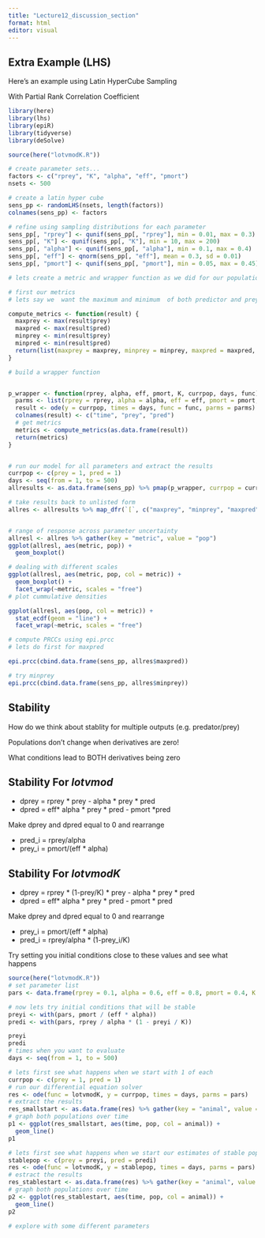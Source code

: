 ```yaml
---
title: "Lecture12_discussion_section"
format: html
editor: visual
---
```


## Extra Example (LHS)

Here's an example using Latin HyperCube Sampling

With Partial Rank Correlation Coefficient

```r
library(here)
library(lhs)
library(epiR)
library(tidyverse)
library(deSolve)

source(here("lotvmodK.R"))
```

```r

# create parameter sets...
factors <- c("rprey", "K", "alpha", "eff", "pmort")
nsets <- 500

# create a latin hyper cube
sens_pp <- randomLHS(nsets, length(factors))
colnames(sens_pp) <- factors

# refine using sampling distributions for each parameter
sens_pp[, "rprey"] <- qunif(sens_pp[, "rprey"], min = 0.01, max = 0.3)
sens_pp[, "K"] <- qunif(sens_pp[, "K"], min = 10, max = 200)
sens_pp[, "alpha"] <- qunif(sens_pp[, "alpha"], min = 0.1, max = 0.4)
sens_pp[, "eff"] <- qnorm(sens_pp[, "eff"], mean = 0.3, sd = 0.01)
sens_pp[, "pmort"] <- qunif(sens_pp[, "pmort"], min = 0.05, max = 0.45)

# lets create a metric and wrapper function as we did for our population models

# first our metrics
# lets say we  want the maximum and minimum  of both predictor and prey

compute_metrics <- function(result) {
  maxprey <- max(result$prey)
  maxpred <- max(result$pred)
  minprey <- min(result$prey)
  minpred <- min(result$pred)
  return(list(maxprey = maxprey, minprey = minprey, maxpred = maxpred, minpred = minpred))
}

# build a wrapper function


p_wrapper <- function(rprey, alpha, eff, pmort, K, currpop, days, func) {
  parms <- list(rprey = rprey, alpha = alpha, eff = eff, pmort = pmort, K = K)
  result <- ode(y = currpop, times = days, func = func, parms = parms)
  colnames(result) <- c("time", "prey", "pred")
  # get metrics
  metrics <- compute_metrics(as.data.frame(result))
  return(metrics)
}


# run our model for all parameters and extract the results
currpop <- c(prey = 1, pred = 1)
days <- seq(from = 1, to = 500)
allresults <- as.data.frame(sens_pp) %>% pmap(p_wrapper, currpop = currpop, days = days, func = lotvmodK)

# take results back to unlisted form
allres <- allresults %>% map_dfr(`[`, c("maxprey", "minprey", "maxpred", "minpred"))


# range of response across parameter uncertainty
allresl <- allres %>% gather(key = "metric", value = "pop")
ggplot(allresl, aes(metric, pop)) +
  geom_boxplot()

# dealing with different scales
ggplot(allresl, aes(metric, pop, col = metric)) +
  geom_boxplot() +
  facet_wrap(~metric, scales = "free")
# plot cummulative densities

ggplot(allresl, aes(pop, col = metric)) +
  stat_ecdf(geom = "line") +
  facet_wrap(~metric, scales = "free")

# compute PRCCs using epi.prcc
# lets do first for maxpred

epi.prcc(cbind.data.frame(sens_pp, allres$maxpred))

# try minprey
epi.prcc(cbind.data.frame(sens_pp, allres$minprey))
```

## Stability

How do we think about stablity for multiple outputs (e.g. predator/prey)

Populations don't change when derivatives are zero!

What conditions lead to BOTH derivatives being zero

## Stability For *lotvmod*

-   dprey = rprey \* prey - alpha \* prey \* pred
-   dpred = eff\* alpha \* prey \* pred - pmort \*pred

Make dprey and dpred equal to 0 and rearrange

-   pred_i = rprey/alpha
-   prey_i = pmort/(eff \* alpha)

## Stability For *lotvmodK*

-   dprey = rprey \* (1-prey/K) \* prey - alpha \* prey \* pred
-   dpred = eff\* alpha \* prey \* pred - pmort \* pred

Make dprey and dpred equal to 0 and rearrange

-   prey_i = pmort/(eff \* alpha)
-   pred_i = rprey/alpha \* (1-prey_i/K)

Try setting you initial conditions close to these values and see what happens

```r
source(here("lotvmodK.R"))
# set parameter list
pars <- data.frame(rprey = 0.1, alpha = 0.6, eff = 0.8, pmort = 0.4, K = 200)

# now lets try initial conditions that will be stable
preyi <- with(pars, pmort / (eff * alpha))
predi <- with(pars, rprey / alpha * (1 - preyi / K))

preyi
predi
# times when you want to evaluate
days <- seq(from = 1, to = 500)

# lets first see what happens when we start with 1 of each
currpop <- c(prey = 1, pred = 1)
# run our differential equation solver
res <- ode(func = lotvmodK, y = currpop, times = days, parms = pars)
# extract the results
res_smallstart <- as.data.frame(res) %>% gather(key = "animal", value = "pop", -time)
# graph both populations over time
p1 <- ggplot(res_smallstart, aes(time, pop, col = animal)) +
  geom_line()
p1

# lets first see what happens when we start our estimates of stable populations
stablepop <- c(prey = preyi, pred = predi)
res <- ode(func = lotvmodK, y = stablepop, times = days, parms = pars)
# estract the results
res_stablestart <- as.data.frame(res) %>% gather(key = "animal", value = "pop", -time)
# graph both populations over time
p2 <- ggplot(res_stablestart, aes(time, pop, col = animal)) +
  geom_line()
p2

# explore with some different parameters
```
